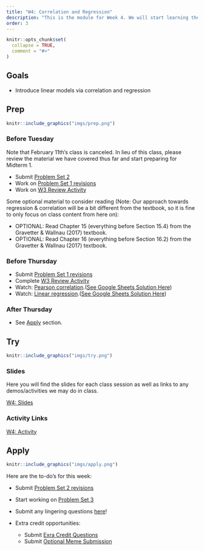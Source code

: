 ```yaml
---
title: "W4: Correlation and Regression"
description: "This is the module for Week 4. We will start learning the basics of how to model continuous relationships between variables."
order: 3
---
```


```r
knitr::opts_chunk$set(
  collapse = TRUE,
  comment = "#>"
)
```

## Goals

- Introduce linear models via correlation and regression

## Prep 

:::::{.card .border .border-2 .border-info}
:::: {.grid .g-0}
::: {.g-col-3}
:::: {.card-body}

```r
knitr::include_graphics("imgs/prep.png")
```

::::
:::

::: {.g-col-9}
:::: {.card-body}

### Before Tuesday

Note that February 11th's class is canceled. In lieu of this class, please review the material we have covered thus far and start preparing for Midterm 1.

- Submit <span style="color:#508AB0"><a href="https://bowdoin.instructure.com/courses/6949/modules/items/430228" target="_blank">Problem Set 2</a></span>
- Work on <span style="color:#508AB0"><a href="https://bowdoin.instructure.com/courses/6949/modules/items/430225" target="_blank">Problem Set 1 revisions </a></span>
- Work on [W3 Review Activity](https://docs.google.com/document/d/1Q34N__aHLzf0V-quRLL37gW4w-orqX3AheR7_8rk2k0/edit?usp=sharing)


Some optional material to consider reading (Note: Our approach towards regression & correlation will be a bit different from the textbook, so it is fine to only focus on class content from here on):

- OPTIONAL: Read Chapter 15 (everything before Section 15.4) from the Gravetter & Wallnau (2017) textbook.
- OPTIONAL: Read Chapter 16 (everything before Section 16.2) from the Gravetter & Wallnau (2017) textbook.

### Before Thursday

- Submit <span style="color:#508AB0"><a href="https://bowdoin.instructure.com/courses/6949/modules/items/430225" target="_blank">Problem Set 1 revisions </a></span>
- Complete [W3 Review Activity](https://docs.google.com/document/d/1Q34N__aHLzf0V-quRLL37gW4w-orqX3AheR7_8rk2k0/edit?usp=sharing)
- Watch: <span style="color:#508AB0"><a href="https://bowdoin.instructure.com/courses/6949/modules/items/436240" target="_blank">Pearson correlation</a></span>.([See Google Sheets Solution Here](https://docs.google.com/spreadsheets/d/10Qt8QBd-l6da4as99_5jtqqxVXfKs8yOI9qILnbiDFo/edit?usp=sharing))
- Watch: <span style="color:#508AB0"><a href="https://bowdoin.instructure.com/courses/6949/modules/items/447894" target="_blank">Linear regression</a></span>.([See Google Sheets Solution Here](https://docs.google.com/spreadsheets/d/10Qt8QBd-l6da4as99_5jtqqxVXfKs8yOI9qILnbiDFo/edit?usp=sharing))

### After Thursday
  
- See [Apply](#apply) section.


::::
:::
::::
:::::

## Try {.mt-5}

:::::{.card .border .border-2 .border-info}
:::: {.grid .g-0}
::: {.g-col-3}
:::: {.card-body}

```r
knitr::include_graphics("imgs/try.png")
```

::::
:::

::: {.g-col-9}
:::: {.card-body}

### Slides

Here you will find the slides for each class session as well as links to any demos/activities we may do in class.

<a class="btn btn-outline-info" href="../../slides/W4_correlation_regression.pptx" role="button" target="_blank">W4: Slides </a>

<!-- <a class="btn btn-outline-info" href="../../slides/W4_correlations_2.pdf" role="button" target="_blank">W4: Slides 2</a> -->

### Activity Links

<a class="btn btn-outline-info" href="https://bowdoin.instructure.com/courses/6949/modules/items/452874" role="button" target="_blank">W4: Activity</a>


::::
:::


::::
:::::

## Apply {.mt-5}

:::::{.card .border .border-2 .border-info}
:::: {.grid .g-0}
::: {.g-col-3}
:::: {.card-body}

```r
knitr::include_graphics("imgs/apply.png")
```

::::
:::

::: {.g-col-9}
:::: {.card-body}

Here are the to-do's for this week:

- Submit <span style="color:#508AB0"><a href="https://bowdoin.instructure.com/courses/6949/modules/items/430229" target="_blank">Problem Set 2 revisions </a></span>

- Start working on <span style="color:#508AB0"><a href="https://bowdoin.instructure.com/courses/6949/modules/items/430230" target="_blank">Problem Set 3 </a></span>

- Submit any lingering questions <a href="https://forms.gle/pv2XV6e1Jist7SUf7" target="_blank">here</a>! 

- Extra credit opportunities:
  - Submit <span style="color:#508AB0"><a href="" target="_blank">Exra Credit Questions</a></span>
  - Submit <span style="color:#508AB0"><a href="" target="_blank">Optional Meme Submission</a></span> 
::::
:::


::::
:::::